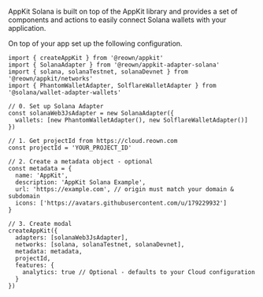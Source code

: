 
AppKit Solana is built on top of the AppKit library and provides a set of components and actions to easily connect Solana wallets with your application.

On top of your app set up the following configuration.

```tsx
import { createAppKit } from '@reown/appkit'
import { SolanaAdapter } from '@reown/appkit-adapter-solana'
import { solana, solanaTestnet, solanaDevnet } from '@reown/appkit/networks'
import { PhantomWalletAdapter, SolflareWalletAdapter } from '@solana/wallet-adapter-wallets'

// 0. Set up Solana Adapter
const solanaWeb3JsAdapter = new SolanaAdapter({
  wallets: [new PhantomWalletAdapter(), new SolflareWalletAdapter()]
})

// 1. Get projectId from https://cloud.reown.com
const projectId = 'YOUR_PROJECT_ID'

// 2. Create a metadata object - optional
const metadata = {
  name: 'AppKit',
  description: 'AppKit Solana Example',
  url: 'https://example.com', // origin must match your domain & subdomain
  icons: ['https://avatars.githubusercontent.com/u/179229932']
}

// 3. Create modal
createAppKit({
  adapters: [solanaWeb3JsAdapter],
  networks: [solana, solanaTestnet, solanaDevnet],
  metadata: metadata,
  projectId,
  features: {
    analytics: true // Optional - defaults to your Cloud configuration
  }
})
```
